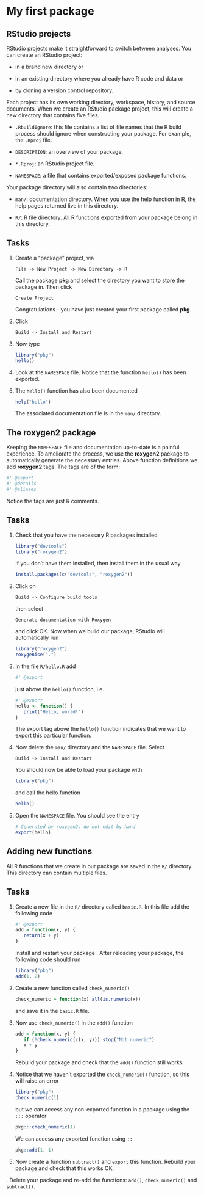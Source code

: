 # My first package

## RStudio projects

RStudio projects make it straightforward to switch between analyses. You can create an RStudio project:

- in a brand new directory or

- in an existing directory where you already have R code and data or 

- by cloning a version control\sidenote{Git or subversion} repository.

\noindent Each project has its own working directory, workspace, history, and source documents. When we create an RStudio package project, this will create a new directory that contains five files.

- `.RbuildIgnore`: this file contains a list of file names that the R build process should ignore when constructing your package. For example, the `.Rproj` file.

- `DESCRIPTION`: an overview of your package\sidenote{\url{http://goo.gl/AXSft}}.

- `*.Rproj`: an RStudio project file.

- `NAMESPACE`: a file that contains exported/exposed package functions\sidenote{\url{http://goo.gl/I5yGf8}}.

\noindent Your package directory will also contain two directories:

- `man/`: documentation directory. When you use the help function in R, the help pages returned live in this directory.

- `R/`: R file directory. All R functions exported from your package belong in this directory.

## Tasks

1. Create a “package” project, via
   ```
   File -> New Project -> New Directory -> R
   ```
   Call the package __pkg__ and select the directory you want to store the package in. Then click
   ```
   Create Project
   ```
   Congratulations - you have just created your first package called __pkg__.

2. Click
   ```
   Build -> Install and Restart
   ```

3. Now type

   ```r
   library("pkg")
   hello()
   ```

4. Look at the `NAMESPACE` file. Notice that the function `hello()` has been exported.

5. The `hello()` function has also been documented
   ```r
   help("hello")
   ```
   The associated documentation file is in the `man/` directory.

## The __roxygen2__ package

Keeping the `NAMESPACE` file and documentation up-to-date is a painful experience. To ameliorate the process, we use the __roxygen2__ package to automatically generate the necessary entries. Above function definitions we add __roxygen2__ tags. The tags are of the form:

```r
#' @export
#' @details
#' @aliases
```
\noindent Notice the tags are just R comments.

## Tasks

1. Check that you have the necessary R packages installed

   ```r
   library("devtools")
   library("roxygen2")
   ```
   If you don’t have them installed, then install them in the usual way

   ```r
   install.packages(c("devtools", "roxygen2"))
   ```

2. Click on 

   ```
   Build -> Configure build tools
   ```

   then select

   ```
   Generate documentation with Roxygen
   ```
   and click OK. Now when we build our package, RStudio will automatically run

   ```r
   library("roxygen2")
   roxygenise(".")  
   ```

3. In the file `R/hello.R` add

   ```r
   #' @export
   ```

   just above the `hello()` function, i.e.

   ```r
   #' @export
   hello <- function() {
      print("Hello, world!")
   }
   ```

   The export tag above the `hello()` function indicates that we want to export\sidenote{Export means the users loading this package, can access this function.} this particular function.

4. Now delete the `man/` directory and the `NAMESPACE` file\sidenote{The reason for deleting these is that we will automatically generate them using \textbf{roxygen2} - more details below.}. Select\sidenote{The keyboard shortcut for this is
Ctrl + B.}

   ```
   Build -> Install and Restart
   ```
   \noindent You should now be able to load your package with
   ```r
   library("pkg")
   ```
   \noindent and call the hello function
   ```r
   hello()
   ```

5. Open the `NAMESPACE` file. You should see the entry

   ```r
   # Generated by roxygen2: do not edit by hand
   export(hello)
   ```


## Adding new functions

All R functions that we create in our package are saved in the `R/` directory\sidenote{The files can have a \texttt{.R} or \texttt{.r} file extension. Personally, I prefer \texttt{.R}.}. This directory can contain multiple files.

## Tasks

1. Create a new file in the `R/` directory called `basic.R`. In this file add the following code

   ```r
   #' @export
   add = function(x, y) {
      return(x + y)
   }
   ```
   Install and restart your package\sidenote{Remember the keyboard shortcut Ctrl + B} . After reloading your package, the following code should run

   ```r
   library("pkg")
   add(1, 2)
   ```

2. Create a new function called `check_numeric()`

   ```r
   check_numeric = function(x) all(is.numeric(x))
   ```

   \noindent and save it in the `basic.R` file.

3. Now use `check_numeric()` in the `add()` function

   ```r
   add = function(x, y) {
      if (!check_numeric(c(x, y))) stop("Not numeric")
      x + y
   }
   ```
   \noindent Rebuild your package and check that the `add()` function still works.
   

4. Notice that we haven’t exported the `check_numeric()` function\sidenote{Remember to export a function, the function name should be in the \texttt{NAMESPACE} file.}, so this will raise an error

   ```r
   library("pkg")
   check_numeric(1)
   ```

   \noindent but we can access any non-exported function in a package using the `:::` operator

   ```r
   pkg:::check_numeric(1)
   ```

   \noindent We can access\sidenote{The benefit of doing this is that we haven’t loaded the package.} any exported function using `::`

   ```r
   pkg::add(1, 1)
   ```

5. Now create a function `subtract()` and `export` this function. Rebuild your package and check that this works OK.

\sloppy
6. Delete your package and re-add the functions: `add()`, `check_numeric()` and `subtract()`\sidenote{The purpose of this is to highlight how easy it is to create packages.}.
